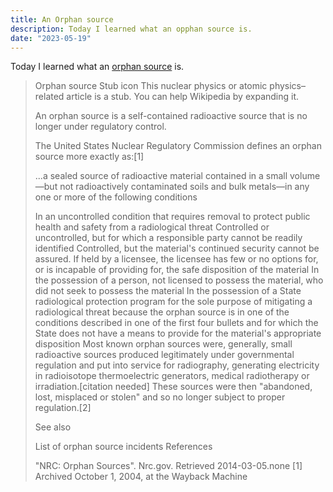 ```yaml
---
title: An Orphan source
description: Today I learned what an opphan source is.
date: "2023-05-19"
---
```

Today I learned what an [orphan source](https://en.wikipedia.org/wiki/Orphan_source) is.

> Orphan source
> Stub icon	
> This nuclear physics or atomic physics–related article is a stub. You can help Wikipedia by expanding it.
> 
> An orphan source is a self-contained radioactive source that is no longer under regulatory control.
> 
> The United States Nuclear Regulatory Commission defines an orphan source more exactly as:[1]
> 
> ...a sealed source of radioactive material contained in a small volume—but not radioactively contaminated soils and bulk metals—in any one or more of the following conditions
> 
> In an uncontrolled condition that requires removal to protect public health and safety from a radiological threat
> Controlled or uncontrolled, but for which a responsible party cannot be readily identified
> Controlled, but the material's continued security cannot be assured. If held by a licensee, the licensee has few or no options for, or is incapable of providing for, the safe disposition of the material
> In the possession of a person, not licensed to possess the material, who did not seek to possess the material
> In the possession of a State radiological protection program for the sole purpose of mitigating a radiological threat because the orphan source is in one of the conditions described in one of the first four bullets and for which the State does not have a means to provide for the material's appropriate disposition
> Most known orphan sources were, generally, small radioactive sources produced legitimately under governmental regulation and put into service for radiography, generating electricity in radioisotope thermoelectric generators, medical radiotherapy or irradiation.[citation needed] These sources were then "abandoned, lost, misplaced or stolen" and so no longer subject to proper regulation.[2]
> 
> See also
> 
> List of orphan source incidents
> References
> 
> "NRC: Orphan Sources". Nrc.gov. Retrieved 2014-03-05.none
> [1] Archived October 1, 2004, at the Wayback Machine